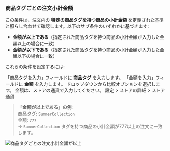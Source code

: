 ### 商品タグごとの注文小計金額

この条件は、注文内の **特定の商品タグを持つ商品の小計金額** を定義された基準と照らし合わせて確認します。以下のサブ条件のいずれかに基づきます:

- **金額が以上である**（指定された商品タグを持つ商品の小計金額が入力した金額以上の場合に一致）
- **金額が以下である**（指定された商品タグを持つ商品の小計金額が入力した金額以下の場合に一致）

これらの条件を設定するには:

<Steps>
  <Step title="商品タグを入力">
    「商品タグを入力」フィールドに <strong>商品タグ</strong> を入力します。
  </Step>

  <Step title="金額を入力">
    「金額を入力」フィールドに <strong>金額</strong> を入力します。
  </Step>

  <Step title="比較オプションを選択">
    ドロップダウンから比較オプションを選択します。
  </Step>
</Steps>

<Note>
  金額は、ストアの通貨で入力してください。  
  設定 > ストアの詳細 > ストア通貨
</Note>

> **「金額が以上である」の例**:  
> 商品タグ: `SummerCollection`  
> 金額: `777`  
> → `SummerCollection` タグを持つ商品の小計金額が777以上の注文に一致します。

<img
  src="/images/essentials/condition-sets/order-subtotal-amount-per-product-tag-has-greater-value.webp"
  alt="商品タグごとの注文小計金額が以上"
/>
